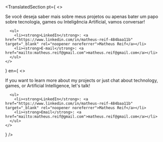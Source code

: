 
## <TranslatedSection pt="Entre em Contato" en="Get in Touch" />

<TranslatedSection 
  pt={
    <>
      <p>
        Se você deseja saber mais sobre meus projetos ou apenas bater um papo sobre tecnologia, games ou Inteligência Artificial, vamos conversar!
      </p>

      <ul>
        <li><strong>LinkedIn</strong>: <a href="https://www.linkedin.com/in/matheus-reif-484baa11b" target="_blank" rel="noopener noreferrer">Matheus Reif</a></li>
        <li><strong>E-mail</strong>: <a href="mailto:matheus.reif@gmail.com">matheus.reif@gmail.com</a></li>
      </ul>
    </>
  }
  en={
    <>
      <p>
        If you want to learn more about my projects or just chat about technology, games, or Artificial Intelligence, let's talk!
      </p>

      <ul>
        <li><strong>LinkedIn</strong>: <a href="https://www.linkedin.com/in/matheus-reif-484baa11b" target="_blank" rel="noopener noreferrer">Matheus Reif</a></li>
        <li><strong>Email</strong>: <a href="mailto:matheus.reif@gmail.com">matheus.reif@gmail.com</a></li>
      </ul>
    </>
  }
/>
